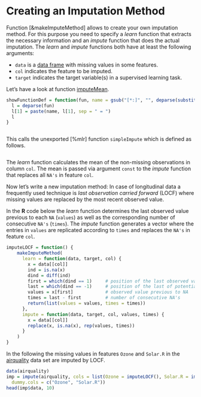 # Creating an Imputation Method

Function [&makeImputeMethod] allows to create your own imputation method.
For this purpose you need to specify a *learn* function that extracts the necessary
information and an *impute* function that does the actual imputation.
The *learn* and *impute* functions both have at least the following arguments:

* ``data`` is a [data frame](&base::data.frame) with missing values in some features.
* ``col`` indicates the feature to be imputed.
* ``target`` indicates the target variable(s) in a supervised learning task.

Let's have a look at function [imputeMean](&imputations).

```r
showFunctionDef = function(fun, name = gsub("[*:]", "", deparse(substitute(fun)))) {
  l = deparse(fun)
  l[1] = paste(name, l[1], sep = " = ")
  l
}
```
```r
```

This calls the unexported [%mlr] function `simpleImpute` which is defined as follows.

```r
```

The *learn* function calculates the mean of the non-missing observations in column ``col``.
The mean is passed via argument ``const`` to the *impute* function that replaces all ``NA's``
in feature ``col``.


Now let's write a new imputation method: 
In case of longitudinal data a frequently used technique is *last observation
carried forward* (LOCF) where missing values are replaced by the most recent observed value.

In the **R** code below the *learn* function determines the last observed value previous to each ``NA`` (``values``)
as well as the corresponding number of consecutive ``NA's`` (``times``).
The *impute* function generates a vector where the entries in ``values`` are replicated
according to ``times`` and replaces the ``NA's`` in feature ``col``.

```r
imputeLOCF = function() {
	makeImputeMethod(
	  learn = function(data, target, col) {
	    x = data[[col]]
	    ind = is.na(x)
	    dind = diff(ind)
	    first = which(dind == 1)     # position of the last observed value previous to NA
	    last = which(dind == -1)     # position of the last of potentially several consecutive NA's
	    values = x[first]            # observed value previous to NA
	    times = last - first         # number of consecutive NA's
	    return(list(values = values, times = times))
	  },
	  impute = function(data, target, col, values, times) {
	    x = data[[col]]
	    replace(x, is.na(x), rep(values, times))
	  }
	)
}
```

In the following the missing values in features ``Ozone`` and ``Solar.R`` in the [airquality](&datasets::airquality) data set
are imputed by LOCF.

```r
data(airquality)
imp = impute(airquality, cols = list(Ozone = imputeLOCF(), Solar.R = imputeLOCF()),
  dummy.cols = c("Ozone", "Solar.R"))
head(imp$data, 10)
```
